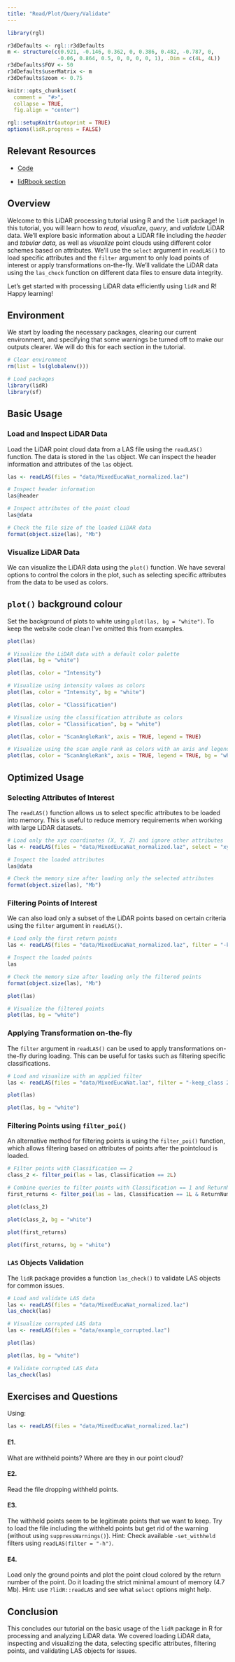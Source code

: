```yaml
---
title: "Read/Plot/Query/Validate"
---
```


```r
library(rgl)

r3dDefaults <- rgl::r3dDefaults
m <- structure(c(0.921, -0.146, 0.362, 0, 0.386, 0.482, -0.787, 0, 
                -0.06, 0.864, 0.5, 0, 0, 0, 0, 1), .Dim = c(4L, 4L))
r3dDefaults$FOV <- 50
r3dDefaults$userMatrix <- m
r3dDefaults$zoom <- 0.75

knitr::opts_chunk$set(
  comment =  "#>", 
  collapse = TRUE,
  fig.align = "center")

rgl::setupKnitr(autoprint = TRUE) 
options(lidR.progress = FALSE)
```

## Relevant Resources

-   [Code](https://github.com/tgoodbody/lidRtutorial/blob/master/R/01_read.R)

-   [lidRbook section](https://r-lidar.github.io/lidRbook/index.htm)

## Overview

Welcome to this LiDAR processing tutorial using R and the `lidR` package! In this tutorial, you will learn how to *read*, *visualize*, *query*, and *validate* LiDAR data. We'll explore basic information about a LiDAR file including the *header* and *tabular data,* as well as *visualize* point clouds using different color schemes based on attributes. We'll use the `select` argument in `readLAS()` to load specific attributes and the `filter` argument to only load points of interest or apply transformations on-the-fly. We'll validate the LiDAR data using the `las_check` function on different data files to ensure data integrity.

Let's get started with processing LiDAR data efficiently using `lidR` and R! Happy learning!

## Environment

We start by loading the necessary packages, clearing our current environment, and specifying that some warnings be turned off to make our outputs clearer. We will do this for each section in the tutorial.

```r
# Clear environment
rm(list = ls(globalenv()))

# Load packages
library(lidR)
library(sf)
```

## Basic Usage

### Load and Inspect LiDAR Data

Load the LiDAR point cloud data from a LAS file using the `readLAS()` function. The data is stored in the `las` object. We can inspect the header information and attributes of the `las` object.

```r
las <- readLAS(files = "data/MixedEucaNat_normalized.laz")

# Inspect header information
las@header

# Inspect attributes of the point cloud
las@data

# Check the file size of the loaded LiDAR data
format(object.size(las), "Mb")
```

### Visualize LiDAR Data

We can visualize the LiDAR data using the `plot()` function. We have several options to control the colors in the plot, such as selecting specific attributes from the data to be used as colors.

::: callout-tip
## `plot()` background colour

Set the background of plots to white using `plot(las, bg = "white")`. To keep the website code clean I've omitted this from examples.
:::

``` r
plot(las)
```

```r
# Visualize the LiDAR data with a default color palette
plot(las, bg = "white")
```

``` r
plot(las, color = "Intensity")
```

```r
# Visualize using intensity values as colors
plot(las, color = "Intensity", bg = "white")
```

``` r
plot(las, color = "Classification")
```

```r
# Visualize using the classification attribute as colors
plot(las, color = "Classification", bg = "white")
```

``` r
plot(las, color = "ScanAngleRank", axis = TRUE, legend = TRUE)
```

```r
# Visualize using the scan angle rank as colors with an axis and legend
plot(las, color = "ScanAngleRank", axis = TRUE, legend = TRUE, bg = "white")
```

## Optimized Usage

### Selecting Attributes of Interest

The `readLAS()` function allows us to select specific attributes to be loaded into memory. This is useful to reduce memory requirements when working with large LiDAR datasets.

```r
# Load only the xyz coordinates (X, Y, Z) and ignore other attributes
las <- readLAS(files = "data/MixedEucaNat_normalized.laz", select = "xyz")

# Inspect the loaded attributes
las@data

# Check the memory size after loading only the selected attributes
format(object.size(las), "Mb")
```

### Filtering Points of Interest

We can also load only a subset of the LiDAR points based on certain criteria using the `filter` argument in `readLAS()`.

```r
# Load only the first return points
las <- readLAS(files = "data/MixedEucaNat_normalized.laz", filter = "-keep_first")

# Inspect the loaded points
las

# Check the memory size after loading only the filtered points
format(object.size(las), "Mb")
```

``` r
plot(las)
```

```r
# Visualize the filtered points
plot(las, bg = "white")
```

### Applying Transformation on-the-fly

The `filter` argument in `readLAS()` can be used to apply transformations on-the-fly during loading. This can be useful for tasks such as filtering specific classifications.

```r
# Load and visualize with an applied filter
las <- readLAS(files = "data/MixedEucaNat.laz", filter = "-keep_class 2 -keep_class 1")
```

``` r
plot(las)
```

```r
plot(las, bg = "white")
```

### Filtering Points using `filter_poi()`

An alternative method for filtering points is using the `filter_poi()` function, which allows filtering based on attributes of points after the pointcloud is loaded.

```r
# Filter points with Classification == 2
class_2 <- filter_poi(las = las, Classification == 2L)

# Combine queries to filter points with Classification == 1 and ReturnNumber == 1
first_returns <- filter_poi(las = las, Classification == 1L & ReturnNumber == 1L)
```

``` r
plot(class_2)
```

```r
plot(class_2, bg = "white")
```

``` r
plot(first_returns)
```

```r
plot(first_returns, bg = "white")
```

### `LAS` Objects Validation

The `lidR` package provides a function `las_check()` to validate LAS objects for common issues.

```r
# Load and validate LAS data
las <- readLAS(files = "data/MixedEucaNat_normalized.laz")
las_check(las)

# Visualize corrupted LAS data
las <- readLAS(files = "data/example_corrupted.laz")
```

``` r
plot(las)
```

```r
plot(las, bg = "white")
```

```r
# Validate corrupted LAS data
las_check(las)
```

## Exercises and Questions

Using:

``` r
las <- readLAS(files = "data/MixedEucaNat_normalized.laz")
```

#### E1.

What are withheld points? Where are they in our point cloud?

#### E2.

Read the file dropping withheld points.

#### E3.

The withheld points seem to be legitimate points that we want to keep. Try to load the file including the withheld points but get rid of the warning (without using `suppressWarnings()`). Hint: Check available `-set_withheld` filters using `readLAS(filter = "-h")`.

#### E4.

Load only the ground points and plot the point cloud colored by the return number of the point. Do it loading the strict minimal amount of memory (4.7 Mb). Hint: use `?lidR::readLAS` and see what `select` options might help.

## Conclusion

This concludes our tutorial on the basic usage of the `lidR` package in R for processing and analyzing LiDAR data. We covered loading LiDAR data, inspecting and visualizing the data, selecting specific attributes, filtering points, and validating LAS objects for issues.
